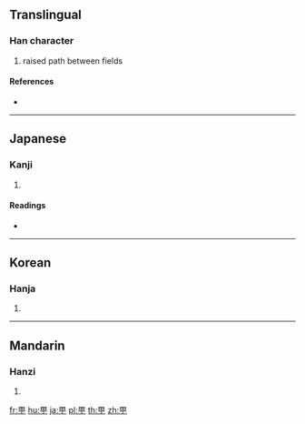 {{character info/new}}
==Translingual==

===Han character===
{{Han char|rn=102|rad=田|as=02|sn=7|four=|canj=WMN,XWMN|ids=⿱田丁}}

# raised path between fields

====References====
* {{Han ref|kx=0759.081|hdz=42528.051|uh=753C|ud=30012}}

----

==Japanese==

===Kanji===
{{ja-kanji|grade=|rs=田02}}

# {{alternative form of|町|lang=ja}}

====Readings====
* {{ja-readings|on=[[ちょう]] (chō), [[てい]] (tei)|kun=[[まち]] (machi)|nanori=}}

----

==Korean==

===Hanja===
{{ko-hanja|hangeul=정|eumhun=|rv=jeong|mr=chŏng|y=ceng}}

# {{defn|lang=ko|sort=田02}}

----

==Mandarin==

===Hanzi===
{{cmn-hanzi|pin=[[tǐng]] ([[ting3]])|wg=t'ing<sup>3</sup>}}

# {{defn|lang=cmn|sort=田02}}

[[fr:甼]]
[[hu:甼]]
[[ja:甼]]
[[pl:甼]]
[[th:甼]]
[[zh:甼]]